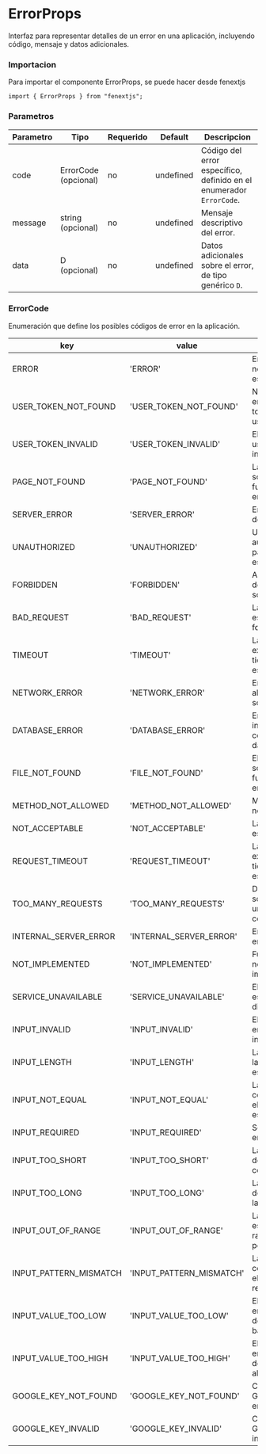 # ErrorProps

Interfaz para representar detalles de un error en una aplicación, incluyendo código, mensaje y datos adicionales.

### Importacion

Para importar el componente ErrorProps, se puede hacer desde fenextjs

```tsx copy
import { ErrorProps } from "fenextjs";
```

### Parametros

| Parametro | Tipo | Requerido | Default | Descripcion |
| --------- | ---- | --------- | ------- | ----------- |
| code | ErrorCode (opcional) | no | undefined | Código del error específico, definido en el enumerador `ErrorCode`. |
| message | string (opcional) | no | undefined | Mensaje descriptivo del error. |
| data | D (opcional) | no | undefined | Datos adicionales sobre el error, de tipo genérico `D`. |

### ErrorCode

Enumeración que define los posibles códigos de error en la aplicación.

| key | value | description |
| --- | --- | --- |
| ERROR | 'ERROR' | Error general no especificado. |
| USER_TOKEN_NOT_FOUND | 'USER_TOKEN_NOT_FOUND' | No se encontró el token de usuario. |
| USER_TOKEN_INVALID | 'USER_TOKEN_INVALID' | El token de usuario es inválido. |
| PAGE_NOT_FOUND | 'PAGE_NOT_FOUND' | La página solicitada no fue encontrada. |
| SERVER_ERROR | 'SERVER_ERROR' | Error general del servidor. |
| UNAUTHORIZED | 'UNAUTHORIZED' | Usuario no autorizado para realizar esta acción. |
| FORBIDDEN | 'FORBIDDEN' | Acceso denegado a la solicitud. |
| BAD_REQUEST | 'BAD_REQUEST' | La solicitud está mal formada. |
| TIMEOUT | 'TIMEOUT' | La solicitud ha excedido el tiempo de espera. |
| NETWORK_ERROR | 'NETWORK_ERROR' | Error en la red al realizar la solicitud. |
| DATABASE_ERROR | 'DATABASE_ERROR' | Error al interactuar con la base de datos. |
| FILE_NOT_FOUND | 'FILE_NOT_FOUND' | El archivo solicitado no fue encontrado. |
| METHOD_NOT_ALLOWED | 'METHOD_NOT_ALLOWED' | Método HTTP no permitido. |
| NOT_ACCEPTABLE | 'NOT_ACCEPTABLE' | La solicitud no es aceptable. |
| REQUEST_TIMEOUT | 'REQUEST_TIMEOUT' | La solicitud excedió el tiempo de espera. |
| TOO_MANY_REQUESTS | 'TOO_MANY_REQUESTS' | Demasiadas solicitudes en un tiempo corto. |
| INTERNAL_SERVER_ERROR | 'INTERNAL_SERVER_ERROR' | Error interno en el servidor. |
| NOT_IMPLEMENTED | 'NOT_IMPLEMENTED' | Funcionalidad no implementada. |
| SERVICE_UNAVAILABLE | 'SERVICE_UNAVAILABLE' | El servicio no está disponible. |
| INPUT_INVALID | 'INPUT_INVALID' | El valor de entrada es inválido. |
| INPUT_LENGTH | 'INPUT_LENGTH' | La longitud de la entrada no es válida. |
| INPUT_NOT_EQUAL | 'INPUT_NOT_EQUAL' | La entrada no coincide con el valor esperado. |
| INPUT_REQUIRED | 'INPUT_REQUIRED' | Se requiere la entrada. |
| INPUT_TOO_SHORT | 'INPUT_TOO_SHORT' | La entrada es demasiado corta. |
| INPUT_TOO_LONG | 'INPUT_TOO_LONG' | La entrada es demasiado larga. |
| INPUT_OUT_OF_RANGE | 'INPUT_OUT_OF_RANGE' | La entrada está fuera del rango permitido. |
| INPUT_PATTERN_MISMATCH | 'INPUT_PATTERN_MISMATCH' | La entrada no coincide con el patrón requerido. |
| INPUT_VALUE_TOO_LOW | 'INPUT_VALUE_TOO_LOW' | El valor de entrada es demasiado bajo. |
| INPUT_VALUE_TOO_HIGH | 'INPUT_VALUE_TOO_HIGH' | El valor de entrada es demasiado alto. |
| GOOGLE_KEY_NOT_FOUND | 'GOOGLE_KEY_NOT_FOUND' | Clave de Google no encontrada. |
| GOOGLE_KEY_INVALID | 'GOOGLE_KEY_INVALID' | Clave de Google inválida. |
